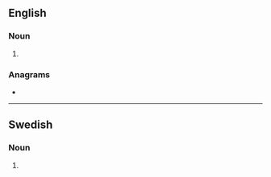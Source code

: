 ==English==

===Noun===
{{head|en|noun form}}

# {{plural of|albumen|lang=en}}

===Anagrams===
* {{anagrams|en|a=abelmnsu|bluesman}}

----

==Swedish==

===Noun===
{{head|sv|noun form}}

# {{sv-noun-form-def-gen-pl|album}}